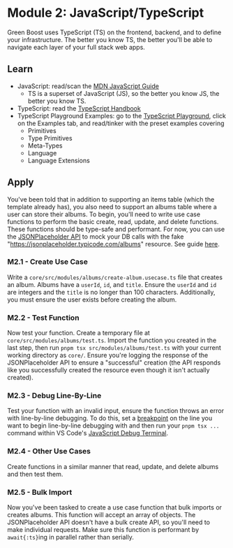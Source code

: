 # Module 2: JavaScript/TypeScript
Green Boost uses TypeScript (TS) on the frontend, backend, and to define your infrastructure. The better you know TS, the better you'll be able to navigate each layer of your full stack web apps.

## Learn
- JavaScript: read/scan the [MDN JavaScript Guide](https://developer.mozilla.org/en-US/docs/Web/JavaScript/Guide)
  - TS is a superset of JavaScript (JS), so the better you know JS, the better you know TS.
- TypeScript: read the [TypeScript Handbook](https://www.typescriptlang.org/docs/handbook/intro.html)
- TypeScript Playground Examples: go to the [TypeScript Playground](https://www.typescriptlang.org/play), click on the Examples tab, and read/tinker with the preset examples covering
  - Primitives
  - Type Primitives
  - Meta-Types
  - Language
  - Language Extensions

## Apply
You've been told that in addition to supporting an items table (which the template already has), you also need to support an albums table where a user can store their albums. To begin, you'll need to write use case functions to perform the basic create, read, update, and delete functions. These functions should be type-safe and performant. For now, you can use the [JSONPlaceholder API](https://jsonplaceholder.typicode.com/) to mock your DB calls with the fake "https://jsonplaceholder.typicode.com/albums" resource. See guide [here](https://jsonplaceholder.typicode.com/guide/).

### M2.1 - Create Use Case
Write a `core/src/modules/albums/create-album.usecase.ts` file that creates an album. Albums have a `userId`, `id`, and `title`. Ensure the `userId` and `id` are integers and the `title` is no longer than 100 characters. Additionally, you must ensure the user exists before creating the album.

### M2.2 - Test Function
Now test your function. Create a temporary file at `core/src/modules/albums/test.ts`. Import the function you created in the last step, then run `pnpm tsx src/modules/albums/test.ts` with your current working directory as `core/`. Ensure you're logging the response of the JSONPlaceholder API to ensure a "successful" creation (the API responds like you successfully created the resource even though it isn't actually created).

### M2.3 - Debug Line-By-Line
Test your function with an invalid input, ensure the function throws an error with line-by-line debugging. To do this, set a [breakpoint](https://code.visualstudio.com/docs/editor/debugging#_breakpoints) on the line you want to begin line-by-line debugging with and then run your `pnpm tsx ...` command within VS Code's [JavaScript Debug Terminal](https://code.visualstudio.com/docs/nodejs/nodejs-debugging#_javascript-debug-terminal).

### M2.4 - Other Use Cases
Create functions in a similar manner that read, update, and delete albums and then test them.

### M2.5 - Bulk Import
Now you've been tasked to create a use case function that bulk imports or creates albums. This function will accept an array of objects. The JSONPlaceholder API doesn't have a bulk create API, so you'll need to make individual requests. Make sure this function is performant by `await{:ts}`ing in parallel rather than serially.